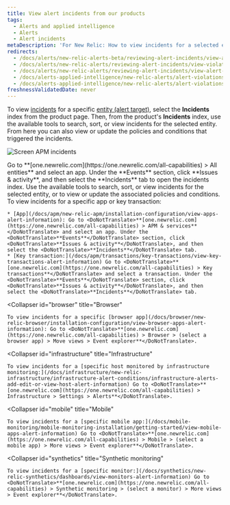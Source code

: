 ```yaml
---
title: View alert incidents from our products
tags:
  - Alerts and applied intelligence
  - Alerts
  - Alert incidents
metaDescription: 'For New Relic: How to view incidents for a selected entity in its dedicated UI instead of in the alerts UI.'
redirects:
  - /docs/alerts/new-relic-alerts-beta/reviewing-alert-incidents/view-alert-violations-new-relic-products
  - /docs/alerts/new-relic-alerts/reviewing-alert-incidents/view-violations
  - /docs/alerts/new-relic-alerts/reviewing-alert-incidents/view-alert-violations-new-relic-products
  - /docs/alerts-applied-intelligence/new-relic-alerts/alert-violations/view-alert-violations-new-relic-products
  - /docs/alerts-applied-intelligence/new-relic-alerts/alert-violations/view-alert-violations-our-products
freshnessValidatedDate: never
---
```



To view [incidents](/docs/new-relic-solutions/get-started/glossary/#alert-incident) for a specific [entity (alert target)](/docs/using-new-relic/welcome-new-relic/get-started/glossary#alert-entity), select the <DoNotTranslate>**Incidents**</DoNotTranslate> index from the product page. Then, from the product's <DoNotTranslate>**Incidents**</DoNotTranslate> index, use the available tools to search, sort, or view incidents for the selected entity. From here you can also view or update the policies and conditions that triggered the incidents.

<img
  title="Screen APM incidents"
  alt="Screen APM incidents"
  src={accountsApmIncidentsScreen}
/>

<figcaption>
  Go to <DoNotTranslate>**[one.newrelic.com](https://one.newrelic.com/all-capabilities) > All entities**</DoNotTranslate> and select an app. Under the <DoNotTranslate>**Events**</DoNotTranslate> section, click <DoNotTranslate>**Issues & activity**</DoNotTranslate>, and then select the <DoNotTranslate>**Incidents**</DoNotTranslate> tab to open the incidents index. Use the available tools to search, sort, or view incidents for the selected entity, or to view or update the associated policies and conditions.
</figcaption>

<CollapserGroup>
  <Collapser
    id="apm"
    title="APM"
  >
    To view incidents for a specific app or key transaction:

    * [App](/docs/apm/new-relic-apm/installation-configuration/view-apps-alert-information): Go to <DoNotTranslate>**[one.newrelic.com](https://one.newrelic.com/all-capabilities) > APM & services**</DoNotTranslate> and select an app. Under the <DoNotTranslate>**Events**</DoNotTranslate> section, click <DoNotTranslate>**Issues & activity**</DoNotTranslate>, and then select the <DoNotTranslate>**Incidents**</DoNotTranslate> tab.
    * [Key transaction:](/docs/apm/transactions/key-transactions/view-key-transactions-alert-information) Go to <DoNotTranslate>**[one.newrelic.com](https://one.newrelic.com/all-capabilities) > Key transactions**</DoNotTranslate> and select a transaction. Under the <DoNotTranslate>**Events**</DoNotTranslate> section, click <DoNotTranslate>**Issues & activity**</DoNotTranslate>, and then select the <DoNotTranslate>**Incidents**</DoNotTranslate> tab.

  </Collapser>

  <Collapser
    id="browser"
    title="Browser"
  >

    To view incidents for a specific [browser app](/docs/browser/new-relic-browser/installation-configuration/view-browser-apps-alert-information): Go to <DoNotTranslate>**[one.newrelic.com](https://one.newrelic.com/all-capabilities) > Browser > (select a browser app) > Move views > Event explorer**</DoNotTranslate>.

  </Collapser>

  <Collapser
    id="infrastructure"
    title="Infrastructure"
  >

    To view incidents for a [specific host monitored by infrastructure monitoring:](/docs/infrastructure/new-relic-infrastructure/infrastructure-alert-conditions/infrastructure-alerts-add-edit-or-view-host-alert-information) Go to <DoNotTranslate>**[one.newrelic.com](https://one.newrelic.com/all-capabilities) > Infrastructure > Settings > Alerts**</DoNotTranslate>.

  </Collapser>

  <Collapser
    id="mobile"
    title="Mobile"
  >

    To view incidents for a [specific mobile app:](/docs/mobile-monitoring/mobile-monitoring-installation/getting-started/view-mobile-apps-alert-information) Go to <DoNotTranslate>**[one.newrelic.com](https://one.newrelic.com/all-capabilities) > Mobile > (select a mobile app) > More views > Event explorer**</DoNotTranslate>.

  </Collapser>

  <Collapser
    id="synthetics"
    title="Synthetic monitoring"
  >

    To view incidents for a [specific monitor:](/docs/synthetics/new-relic-synthetics/dashboards/view-monitors-alert-information) Go to <DoNotTranslate>**[one.newrelic.com](https://one.newrelic.com/all-capabilities) > Synthetic monitoring > (select a monitor) > More views > Event explorer**</DoNotTranslate>.

  </Collapser>
</CollapserGroup>
